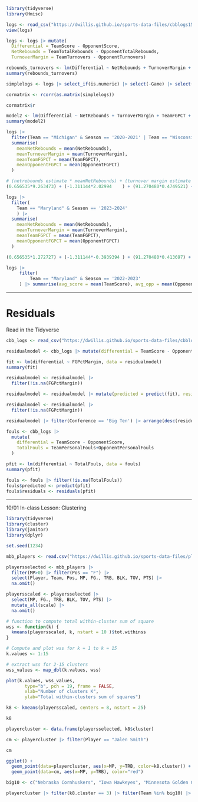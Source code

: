 ```r
library(tidyverse)
library(Hmisc)
```

```r
logs <- read_csv("https://dwillis.github.io/sports-data-files/cbblogs1524.csv")
view(logs)
```

```r
logs <- logs |> mutate(
  Differential = TeamScore - OpponentScore, 
  NetRebounds = TeamTotalRebounds - OpponentTotalRebounds,
  TurnoverMargin = TeamTurnovers - OpponentTurnovers)
```

```r
rebounds_turnovers <- lm(Differential ~ NetRebounds + TurnoverMargin + TeamOffRebounds, data=logs)
summary(rebounds_turnovers)
```

```r
simplelogs <- logs |> select_if(is.numeric) |> select(-Game) |> select(Differential, NetRebounds, TurnoverMargin, TeamFGPCT, TeamTotalRebounds, OpponentFGPCT, OpponentTotalRebounds)
```

```r
cormatrix <- rcorr(as.matrix(simplelogs))

cormatrix$r
```

```r
model2 <- lm(Differential ~ NetRebounds + TurnoverMargin + TeamFGPCT + OpponentFGPCT, data=logs)
summary(model2)
```

```r
logs |> 
  filter(Team == "Michigan" & Season == '2020-2021' | Team == "Wisconsin" & Season == '2019-2020' | Team == "Michigan State" & Season == '2018-2019' | Team == "Michigan State" & Season == '2017-2018' | Team == 'Illinois' & Season == '2021-2022' | Team == 'Purdue' & Season == '2022-2023' | Team == 'Purdue' & Season == '2023-24') |> 
  summarise(
    meanNetRebounds = mean(NetRebounds),
    meanTurnoverMargin = mean(TurnoverMargin),
    meanTeamFGPCT = mean(TeamFGPCT),
    meanOpponentFGPCT = mean(OpponentFGPCT)
  )
```

```r
# (netrebounds estimate * meanNetRebounds) + (turnover margin estimate * meanTurnoverMargin) + (TeamFGPCT estimate * meanTeamFGPCT) + (OpponentFGPCT estimate * meanOpponentFGPCT) + Intercept
(0.656535*9.263473) + (-1.311144*2.02994	) + (91.270480*0.4749521) + ( -91.510307*0.3944491) + 0.226590 
```

```r
logs |> 
  filter(
    Team == "Maryland" & Season == '2023-2024'
    ) |> 
  summarise(
    meanNetRebounds = mean(NetRebounds),
    meanTurnoverMargin = mean(TurnoverMargin),
    meanTeamFGPCT = mean(TeamFGPCT),
    meanOpponentFGPCT = mean(OpponentFGPCT)
  )
```

```r
(0.656535*1.272727) + (-1.311144*-0.3939394	) + (91.270480*0.413697) + ( -91.510307*0.419) + 0.226590 
```


```r
logs |> 
     filter(
         Team == "Maryland" & Season == '2022-2023'
     ) |> summarise(avg_score = mean(TeamScore), avg_opp = mean(OpponentScore))
```


------------------

# Residuals

Read in the Tidyverse

```r
cbb_logs <- read_csv("https://dwillis.github.io/sports-data-files/cbblogs1524.csv")
```

```r

residualmodel <- cbb_logs |> mutate(differential = TeamScore - OpponentScore, FGPctMargin = TeamFGPCT - OpponentFGPCT)

fit <- lm(differential ~ FGPctMargin, data = residualmodel)
summary(fit)

```

```r

residualmodel <- residualmodel |> 
  filter(!is.na(FGPctMargin))

residualmodel <- residualmodel |> mutate(predicted = predict(fit), residuals = residuals(fit))

```

```r

residualmodel <- residualmodel |> 
  filter(!is.na(FGPctMargin))

residualmodel |> filter(Conference == 'Big Ten') |> arrange(desc(residuals)) |> select(Date, Team, Opponent, W_L, differential, FGPctMargin, predicted, residuals)

```

```r
fouls <- cbb_logs |> 
  mutate(
    differential = TeamScore - OpponentScore, 
    TotalFouls = TeamPersonalFouls+OpponentPersonalFouls
  )

pfit <- lm(differential ~ TotalFouls, data = fouls)
summary(pfit)
```

```r

fouls <- fouls |> filter(!is.na(TotalFouls))
fouls$predicted <- predict(pfit)
fouls$residuals <- residuals(pfit)

```

-----------------------
10/01 In-class Lesson: Clustering

```r

library(tidyverse)
library(cluster)
library(janitor)
library(dplyr)

set.seed(1234)

```

```r
mbb_players <- read.csv("https://dwillis.github.io/sports-data-files/players20.csv")

```

```r
playersselected <- mbb_players |>
  filter(MP>0) |> filter(Pos == "F") |>
  select(Player, Team, Pos, MP, FG., TRB, BLK, TOV, PTS) |>
  na.omit()
```

```r
playersscaled <- playersselected |>
  select(MP, FG., TRB, BLK, TOV, PTS) |>
  mutate_all(scale) |>
  na.omit()
```

```r
# function to compute total within-cluster sum of square
wss <- function(k) {
  kmeans(playersscaled, k, nstart = 10 )$tot.withinss
}

# Compute and plot wss for k = 1 to k = 15
k.values <- 1:15

# extract wss for 2-15 clusters
wss_values <- map_dbl(k.values, wss)

plot(k.values, wss_values,
       type="b", pch = 19, frame = FALSE,
       xlab="Number of clusters K",
       ylab="Total within-clusters sum of squares")
```

```r
k8 <- kmeans(playersscaled, centers = 8, nstart = 25)

k8
```

```r
playercluster <- data.frame(playersselected, k8$cluster)
```


```r
cm <- playercluster |> filter(Player == "Jalen Smith")

cm
```

```r
ggplot() +
  geom_point(data=playercluster, aes(x=MP, y=TRB, color=k8.cluster)) +
  geom_point(data=cm, aes(x=MP, y=TRB), color="red")
```

```r
big10 <- c("Nebraska Cornhuskers", "Iowa Hawkeyes", "Minnesota Golden Gophers", "Illinois Fighting Illini", "Northwestern Wildcats", "Wisconsin Badgers", "Indiana Hoosiers", "Purdue Boilermakers", "Ohio State Buckeyes", "Michigan Wolverines", "Michigan State Spartans", "Penn State Nittany Lions", "Rutgers Scarlet Knights", "Maryland Terrapins")

playercluster |> filter(k8.cluster == 3) |> filter(Team %in% big10) |> arrange(desc(MP))
```

